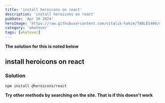 ```yaml
---
title: 'install heroicons on react'
description: 'install heroicons on react'
pubDate: 'Apr 16 2024'
heroImage: 'https://raw.githubusercontent.com/vitalik-hakim/TABLES404/main/error_b/misc.png'
category: 'whatever'
tags: [whatever]
---
```


**The solution for this is noted below**

## install heroicons on react

### Solution

```whatever
npm install @heroicons/react
```

**Try other methods by searching on the site. That is if this doesn't work**
